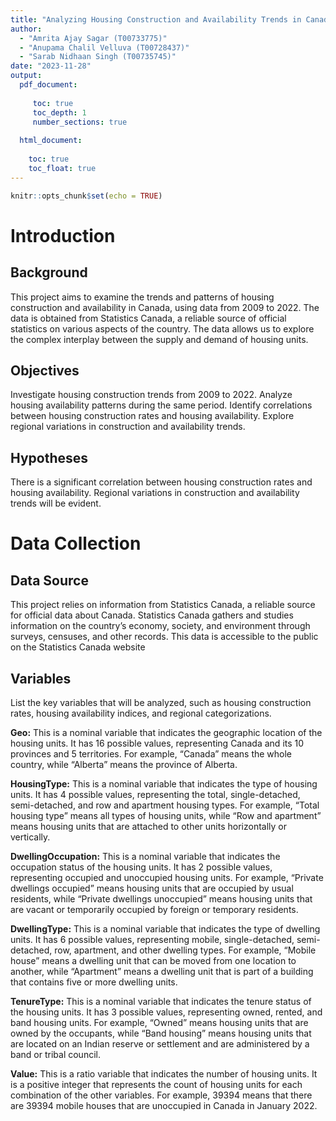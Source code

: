 ---
title: "Analyzing Housing Construction and Availability Trends in Canada"
author:
  - "Amrita Ajay Sagar (T00733775)"
  - "Anupama Chalil Velluva (T00728437)"
  - "Sarab Nidhaan Singh (T00735745)"
date: "2023-11-28"
output:
  pdf_document: 
     
     toc: true
     toc_depth: 1
     number_sections: true
     
  html_document:
    
    toc: true
    toc_float: true
---
\newpage
\maketitle
\thispagestyle{empty}
\clearpage

```{r setup, include=FALSE}
knitr::opts_chunk$set(echo = TRUE)
```

# Introduction

## Background
This project aims to examine the trends and patterns of housing construction and availability in Canada, using data from 2009 to 2022. The data is obtained from Statistics Canada, a reliable source of official statistics on various aspects of the country. The data allows us to explore the complex interplay between the supply and demand of housing units.

## Objectives
Investigate housing construction trends from 2009 to 2022.
Analyze housing availability patterns during the same period.
Identify correlations between housing construction rates and housing availability.
Explore regional variations in construction and availability trends.  

## Hypotheses
There is a significant correlation between housing construction rates and housing availability.
Regional variations in construction and availability trends will be evident.


# Data Collection  

## Data Source
This project relies on information from Statistics Canada, a reliable source for official data about Canada. Statistics Canada gathers and studies information on the country's economy, society, and environment through surveys, censuses, and other records. This data is accessible to the public on the Statistics Canada website

## Variables
List the key variables that will be analyzed, such as housing construction rates, housing availability indices, and regional categorizations.

**Geo:** This is a nominal variable that indicates the geographic location of the housing units. It has 16 possible values, representing Canada and its 10 provinces and 5 territories. For example, “Canada” means the whole country, while “Alberta” means the province of Alberta.  

**HousingType:** This is a nominal variable that indicates the type of housing units. It has 4 possible values, representing the total, single-detached, semi-detached, and row and apartment housing types. For example, “Total housing type” means all types of housing units, while “Row and apartment” means housing units that are attached to other units horizontally or vertically.

**DwellingOccupation:** This is a nominal variable that indicates the occupation status of the housing units. It has 2 possible values, representing occupied and unoccupied housing units. For example, “Private dwellings occupied” means housing units that are occupied by usual residents, while “Private dwellings unoccupied” means housing units that are vacant or temporarily occupied by foreign or temporary residents.

**DwellingType:** This is a nominal variable that indicates the type of dwelling units. It has 6 possible values, representing mobile, single-detached, semi-detached, row, apartment, and other dwelling types. For example, “Mobile house” means a dwelling unit that can be moved from one location to another, while “Apartment” means a dwelling unit that is part of a building that contains five or more dwelling units.

**TenureType:** This is a nominal variable that indicates the tenure status of the housing units. It has 3 possible values, representing owned, rented, and band housing units. For example, “Owned” means housing units that are owned by the occupants, while “Band housing” means housing units that are located on an Indian reserve or settlement and are administered by a band or tribal council.

**Value:** This is a ratio variable that indicates the number of housing units. It is a positive integer that represents the count of housing units for each combination of the other variables. For example, 39394 means that there are 39394 mobile houses that are unoccupied in Canada in January 2022.


